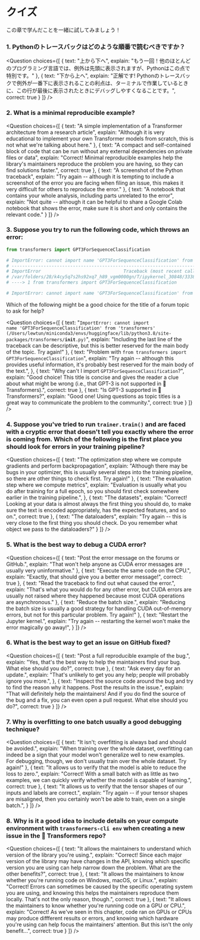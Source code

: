 <!-- DISABLE-FRONTMATTER-SECTIONS -->

# クイズ

この章で学んだことを一緒に試してみましょう！

### 1. Pythonのトレースバックはどのような順番で読むべきですか？

<Question
	choices={[
		{
			text: "上から下へ",
			explain: "もう一回！他のほとんどのプログラミング言語では、例外は先頭に表示されますが、Pythonはこの点で特別です。"
		},
		{
			text: "下から上へ",
			explain: "正解です! Pythonのトレースバックで例外が一番下に表示されることの利点は、ターミナルで作業しているときに、この行が最後に表示されたときにデバッグしやすくなることです。",
			correct: true
		}
	]}
/>

### 2. What is a minimal reproducible example?

<Question
	choices={[
		{
			text: "A simple implementation of a Transformer architecture from a research article",
			explain: "Although it is very educational to implement your own Transformer models from scratch, this is not what we're talking about here."
		},
		{
			text: "A compact and self-contained block of code that can be run without any external dependencies on private files or data",
			explain: "Correct! Minimal reproducible examples help the library's maintainers reproduce the problem you are having, so they can find solutions faster.",
			correct: true
		},
		{
			text: "A screenshot of the Python traceback",
			explain: "Try again -- although it is tempting to include a screenshot of the error you are facing when filing an issue, this makes it very difficult for others to reproduce the error."
		},
		{
			text: "A notebook that contains your whole analysis, including parts unrelated to the error",
			explain: "Not quite -- although it can be helpful to share a Google Colab notebook that shows the error, make sure it is short and only contains the relevant code."
		}
	]}
/>

### 3. Suppose you try to run the following code, which throws an error:

```py
from transformers import GPT3ForSequenceClassification

# ImportError: cannot import name 'GPT3ForSequenceClassification' from 'transformers' (/Users/lewtun/miniconda3/envs/huggingface/lib/python3.8/site-packages/transformers/__init__.py)
# ---------------------------------------------------------------------------
# ImportError                               Traceback (most recent call last)
# /var/folders/28/k4cy5q7s2hs92xq7_h89_vgm0000gn/T/ipykernel_30848/333858878.py in <module>
# ----> 1 from transformers import GPT3ForSequenceClassification

# ImportError: cannot import name 'GPT3ForSequenceClassification' from 'transformers' (/Users/lewtun/miniconda3/envs/huggingface/lib/python3.8/site-packages/transformers/__init__.py)
```

Which of the following might be a good choice for the title of a forum topic to ask for help?

<Question
	choices={[
		{
			text: "<code>ImportError: cannot import name 'GPT3ForSequenceClassification' from 'transformers' (/Users/lewtun/miniconda3/envs/huggingface/lib/python3.8/site-packages/transformers/__init__.py)</code>",
			explain: "Including the last line of the traceback can be descriptive, but this is better reserved for the main body of the topic. Try again!"
		},
		{
			text: "Problem with <code>from transformers import GPT3ForSequenceClassification</code>",
			explain: "Try again -- although this provides useful information, it's probably best reserved for the main body of the text.",
		},
		{
			text: "Why can't I import <code>GPT3ForSequenceClassification</code>?",
			explain: "Good choice! This title is concise and gives the reader a clue about what might be wrong (i.e., that GPT-3 is not supported in 🤗 Transformers).",
			correct: true
		},
		{
			text: "Is GPT-3 supported in 🤗 Transformers?",
			explain: "Good one! Using questions as topic titles is a great way to communicate the problem to the community.",
			correct: true
		}
	]}
/>

### 4. Suppose you've tried to run `trainer.train()` and are faced with a cryptic error that doesn't tell you exactly where the error is coming from. Which of the following is the first place you should look for errors in your training pipeline?

<Question
	choices={[
		{
			text: "The optimization step where we compute gradients and perform backpropagation",
			explain: "Although there may be bugs in your optimizer, this is usually several steps into the training pipeline, so there are other things to check first. Try again!"
		},
		{
			text: "The evaluation step where we compute metrics",
			explain: "Evaluation is usually what you do after training for a full epoch, so you should first check somewhere earlier in the training pipeline.",
		},
		{
			text: "The datasets",
			explain: "Correct! Looking at your data is almost always the first thing you should do, to make sure the text is encoded appropriately, has the expected features, and so on.",
			correct: true
		},
		{
			text: "The dataloaders",
			explain: "Try again -- this is very close to the first thing you should check. Do you remember what object we pass to the dataloaders?"
		}
	]}
/>

### 5. What is the best way to debug a CUDA error?

<Question
	choices={[
		{
			text: "Post the error message on the forums or GitHub.",
			explain: "That won't help anyone as CUDA error messages are usually very uninformative."
		},
		{
			text: "Execute the same code on the CPU.",
			explain: "Exactly, that should give you a better error message!",
			correct: true
		},
		{
			text: "Read the traceback to find out what caused the error.",
			explain: "That's what you would do for any other error, but CUDA errors are usually not raised where they happened because most CUDA operations are asynchronous."
		},
		{
			text: "Reduce the batch size.",
			explain: "Reducing the batch size is usually a good strategy for handling CUDA out-of-memory errors, but not for this particular problem. Try again!"
		},
		{
			text: "Restart the Jupyter kernel.",
			explain: "Try again -- restarting the kernel won't make the error magically go away!",
		}
	]}
/>

### 6. What is the best way to get an issue on GitHub fixed?

<Question
	choices={[
		{
			text: "Post a full reproducible example of the bug.",
			explain: "Yes, that's the best way to help the maintainers find your bug. What else should you do?",
			correct: true
		},
		{
			text: "Ask every day for an update.",
			explain: "That's unlikely to get you any help; people will probably ignore you more.",
		},
		{
			text: "Inspect the source code around the bug and try to find the reason why it happens. Post the results in the issue.",
			explain: "That will definitely help the maintainers! And if you do find the source of the bug and a fix, you can even open a pull request. What else should you do?",
			correct: true
		}
	]}
/>

### 7. Why is overfitting to one batch usually a good debugging technique?

<Question
	choices={[
		{
			text: "It isn't; overfitting is always bad and should be avoided.",
			explain: "When training over the whole dataset, overfitting can indeed be a sign that your model won't generalize well to new examples. For debugging, though, we don't usually train over the whole dataset. Try again!"
		},
		{
			text: "It allows us to verify that the model is able to reduce the loss to zero.",
			explain: "Correct! With a small batch with as little as two examples, we can quickly verify whether the model is capable of learning.",
			correct: true
		},
		{
			text: "It allows us to verify that the tensor shapes of our inputs and labels are correct.",
			explain: "Try again -- if your tensor shapes are misaligned, then you certainly won't be able to train, even on a single batch.",
		}
	]}
/>

### 8. Why is it a good idea to include details on your compute environment with `transformers-cli env` when creating a new issue in the 🤗 Transformers repo?

<Question
	choices={[
		{
			text: "It allows the maintainers to understand which version of the library you're using.",
			explain: "Correct! Since each major version of the library may have changes in the API, knowing which specific version you are using can help narrow down the problem. What are the other benefits?",
			correct: true
		},
		{
			text: "It allows the maintainers to know whether you're running code on Windows, macOS, or Linux.",
			explain: "Correct! Errors can sometimes be caused by the specific operating system you are using, and knowing this helps the maintainers reproduce them locally. That's not the only reason, though.",
			correct: true
		},
		{
			text: "It allows the maintainers to know whether you're running code on a GPU or CPU.",
			explain: "Correct! As we've seen in this chapter, code ran on GPUs or CPUs may produce diffferent results or errors, and knowing which hardware you're using can help focus the maintainers' attention. But this isn't the only benefit...",
			correct: true
		}
	]}
/>
